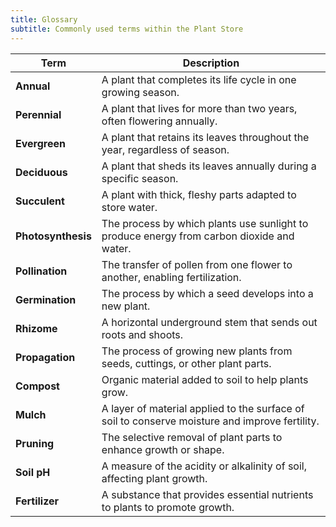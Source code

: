 ```yaml
---
title: Glossary
subtitle: Commonly used terms within the Plant Store
---
```


| **Term**            | Description                                                                 |
|---------------------|-----------------------------------------------------------------------------|
| **Annual**           | A plant that completes its life cycle in one growing season.                |
| **Perennial**        | A plant that lives for more than two years, often flowering annually.       |
| **Evergreen**        | A plant that retains its leaves throughout the year, regardless of season.  |
| **Deciduous**        | A plant that sheds its leaves annually during a specific season.            |
| **Succulent**        | A plant with thick, fleshy parts adapted to store water.                    |
| **Photosynthesis**   | The process by which plants use sunlight to produce energy from carbon dioxide and water. |
| **Pollination**      | The transfer of pollen from one flower to another, enabling fertilization.  |
| **Germination**      | The process by which a seed develops into a new plant.                      |
| **Rhizome**          | A horizontal underground stem that sends out roots and shoots.              |
| **Propagation**      | The process of growing new plants from seeds, cuttings, or other plant parts. |
| **Compost**          | Organic material added to soil to help plants grow.                         |
| **Mulch**            | A layer of material applied to the surface of soil to conserve moisture and improve fertility. |
| **Pruning**          | The selective removal of plant parts to enhance growth or shape.            |
| **Soil pH**          | A measure of the acidity or alkalinity of soil, affecting plant growth.     |
| **Fertilizer**       | A substance that provides essential nutrients to plants to promote growth.  |